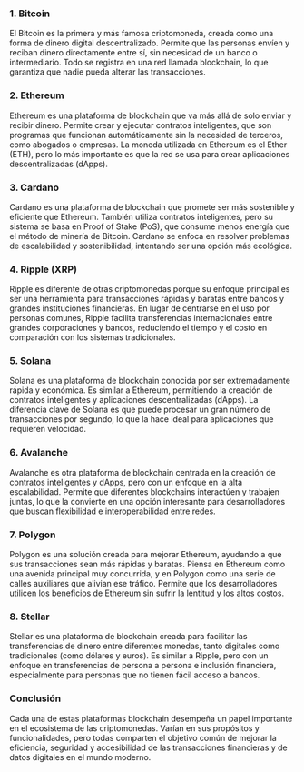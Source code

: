 ### 1. Bitcoin

El Bitcoin es la primera y más famosa criptomoneda, creada como una forma de dinero digital descentralizado. Permite que las personas envíen y reciban dinero directamente entre sí, sin necesidad de un banco o intermediario. Todo se registra en una red llamada blockchain, lo que garantiza que nadie pueda alterar las transacciones.

### 2. Ethereum

Ethereum es una plataforma de blockchain que va más allá de solo enviar y recibir dinero. Permite crear y ejecutar contratos inteligentes, que son programas que funcionan automáticamente sin la necesidad de terceros, como abogados o empresas. La moneda utilizada en Ethereum es el Ether (ETH), pero lo más importante es que la red se usa para crear aplicaciones descentralizadas (dApps).

### 3. Cardano

Cardano es una plataforma de blockchain que promete ser más sostenible y eficiente que Ethereum. También utiliza contratos inteligentes, pero su sistema se basa en Proof of Stake (PoS), que consume menos energía que el método de minería de Bitcoin. Cardano se enfoca en resolver problemas de escalabilidad y sostenibilidad, intentando ser una opción más ecológica.

### 4. Ripple (XRP)

Ripple es diferente de otras criptomonedas porque su enfoque principal es ser una herramienta para transacciones rápidas y baratas entre bancos y grandes instituciones financieras. En lugar de centrarse en el uso por personas comunes, Ripple facilita transferencias internacionales entre grandes corporaciones y bancos, reduciendo el tiempo y el costo en comparación con los sistemas tradicionales.

### 5. Solana

Solana es una plataforma de blockchain conocida por ser extremadamente rápida y económica. Es similar a Ethereum, permitiendo la creación de contratos inteligentes y aplicaciones descentralizadas (dApps). La diferencia clave de Solana es que puede procesar un gran número de transacciones por segundo, lo que la hace ideal para aplicaciones que requieren velocidad.

### 6. Avalanche

Avalanche es otra plataforma de blockchain centrada en la creación de contratos inteligentes y dApps, pero con un enfoque en la alta escalabilidad. Permite que diferentes blockchains interactúen y trabajen juntas, lo que la convierte en una opción interesante para desarrolladores que buscan flexibilidad e interoperabilidad entre redes.

### 7. Polygon

Polygon es una solución creada para mejorar Ethereum, ayudando a que sus transacciones sean más rápidas y baratas. Piensa en Ethereum como una avenida principal muy concurrida, y en Polygon como una serie de calles auxiliares que alivian ese tráfico. Permite que los desarrolladores utilicen los beneficios de Ethereum sin sufrir la lentitud y los altos costos.

### 8. Stellar

Stellar es una plataforma de blockchain creada para facilitar las transferencias de dinero entre diferentes monedas, tanto digitales como tradicionales (como dólares y euros). Es similar a Ripple, pero con un enfoque en transferencias de persona a persona e inclusión financiera, especialmente para personas que no tienen fácil acceso a bancos.

### Conclusión

Cada una de estas plataformas blockchain desempeña un papel importante en el ecosistema de las criptomonedas. Varían en sus propósitos y funcionalidades, pero todas comparten el objetivo común de mejorar la eficiencia, seguridad y accesibilidad de las transacciones financieras y de datos digitales en el mundo moderno.
